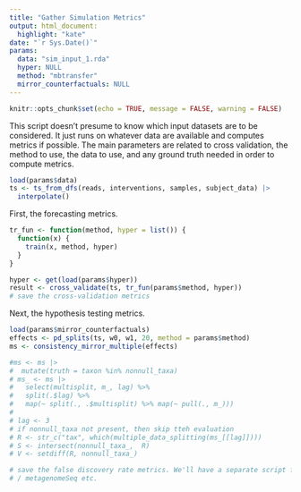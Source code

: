 ```yaml
---
title: "Gather Simulation Metrics"
output: html_document:
  highlight: "kate"
date: "`r Sys.Date()`"
params:
  data: "sim_input_1.rda"
  hyper: NULL
  method: "mbtransfer"
  mirror_counterfactuals: NULL
---
```


```r
knitr::opts_chunk$set(echo = TRUE, message = FALSE, warning = FALSE)
```

This script doesn't presume to know which input datasets are to be considered.
It just runs on whatever data are available and computes metrics if possible.
The main parameters are related to cross validation, the method to use, the data
to use, and any ground truth needed in order to compute metrics.

```r
load(params$data)
ts <- ts_from_dfs(reads, interventions, samples, subject_data) |>
  interpolate()
```

First, the forecasting metrics.

```r
tr_fun <- function(method, hyper = list()) {
  function(x) {
    train(x, method, hyper)
  }
}

hyper <- get(load(params$hyper))
result <- cross_validate(ts, tr_fun(params$method, hyper))
# save the cross-validation metrics
```

Next, the hypothesis testing metrics.

```r
load(params$mirror_counterfactuals)
effects <- pd_splits(ts, w0, w1, 20, method = params$method)
ms <- consistency_mirror_multiple(effects)
```


```r
#ms <- ms |>
#  mutate(truth = taxon %in% nonnull_taxa)
# ms_ <- ms |>
#   select(multisplit, m_, lag) %>% 
#   split(.$lag) %>%
#   map(~ split(., .$multisplit) %>% map(~ pull(., m_)))
# 
# lag <- 3
# if nonnull_taxa not present, then skip tteh evaluation
# R <- str_c("tax", which(multiple_data_splitting(ms_[[lag]])))
# S <- intersect(nonnull_taxa_,  R)
# V <- setdiff(R, nonnull_taxa_)

# save the false discovery rate metrics. We'll have a separate script for DESeq2
# / metagenomeSeq etc.
```
